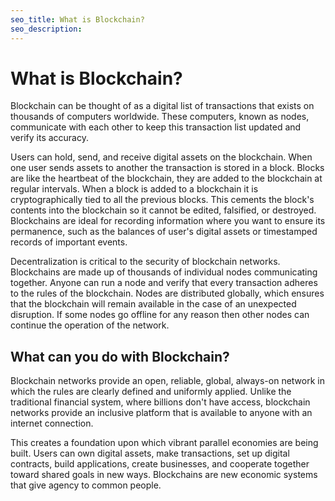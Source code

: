 ```yaml
---
seo_title: What is Blockchain?
seo_description:
---
```


# What is Blockchain?
Blockchain can be thought of as a digital list of transactions that exists on thousands of computers worldwide. These computers, known as nodes, communicate with each other to keep this transaction list updated and verify its accuracy.

Users can hold, send, and receive digital assets on the blockchain. When one user sends assets to another the transaction is stored in a block. Blocks are like the heartbeat of the blockchain, they are added to the blockchain at regular intervals. When a block is added to a blockchain it is cryptographically tied to all the previous blocks. This cements the block's contents into the blockchain so it cannot be edited, falsified, or destroyed. Blockchains are ideal for recording information where you want to ensure its permanence, such as the balances of user's digital assets or timestamped records of important events. 

Decentralization is critical to the security of blockchain networks. Blockchains are made up of thousands of individual nodes communicating together. Anyone can run a node and verify that every transaction adheres to the rules of the blockchain. Nodes are distributed globally, which ensures that the blockchain will remain available in the case of an unexpected disruption. If some nodes go offline for any reason then other nodes can continue the operation of the network. 

## What can you do with Blockchain? 
Blockchain networks provide an open, reliable, global, always-on network in which the rules are clearly defined and uniformly applied. Unlike the traditional financial system, where billions don't have access, blockchain networks provide an inclusive platform that is available to anyone with an internet connection. 

This creates a foundation upon which vibrant parallel economies are being built. Users can own digital assets, make transactions, set up digital contracts, build applications, create businesses, and cooperate together toward shared goals in new ways. Blockchains are new economic systems that give agency to common people. 